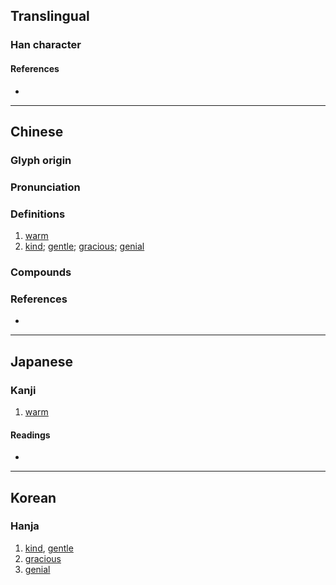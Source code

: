 {{character info/new}}
==Translingual==

===Han character===
{{Han char|rn=86|rad=火|as=09|sn=13|four=67332|canj=ARF,XARF|ids=⿱昫灬}}

====References====
* {{Han ref|kx=0677.350|dkj=19225|dj=1089.020|hdz=32220.170|uh=7166|ud=29030|bh=B7D6|bd=47062}}

----

==Chinese==
{{zh-forms}}

===Glyph origin===
{{Han etym}}

===Pronunciation===
{{zh-pron
|m=煦
|c=heoi2,heoi3,jyu2,jyu3
|mn=ù
|mc=y
|oc=y
|cat=a
}}

===Definitions===
{{zh-hanzi}}

# [[warm]]
# [[kind]]; [[gentle]]; [[gracious]]; [[genial]]

===Compounds===
{{zh-der|和煦|拂煦|涵煦|溫煦|煦仁孑義|煦伏|煦嫗|煦沫|煦煦}}

===References===
* {{R:yue:Hanzi}}

----

==Japanese==

===Kanji===
{{ja-kanji|grade=|rs=火09}}

# [[warm]]

====Readings====
* {{ja-readings|on=[[く]] (ku)|kun=[[あたためる]] (atatameru)}}

----

==Korean==

===Hanja===
{{ko-hanja|hangeul=후|eumhun=|rv=hu|mr=hu|y=hwu}}

# [[kind]], [[gentle]]
# [[gracious]]
# [[genial]]